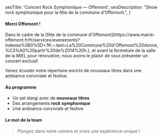   seoTitle: 'Concert Rock Symphonique — Offemont',
  seoDescription: "Show rock symphonique pour la fête de la commune d'Offemont.",
}

#### Merci Offemont !

<Callout>
Dans le cadre de la [fête de la commune d'Offemont](https://www.mairie-offemont.fr/fr/services/evenements?indexes%5B0%5D=7#:~:text=La%20Commune%20d'Offemont%20donne,%C3%A0%20partir%20de%2014%20h.), et avant la fermeture de la salle de la MIEL pour rénovation, nous avons le plaisir de vous présenter un concert exclusif.

Venez écouter notre répertoire enrichi de nouveaux titres dans une ambiance conviviale et festive.
</Callout>

#### Au programme
- Un set élargi avec de **nouveaux titres**
- Des arrangements **rock symphonique**
- Une ambiance conviviale et festive

<Separator />

#### Le mot de la team
> Plongez dans notre univers et vivez une expérience unique !
